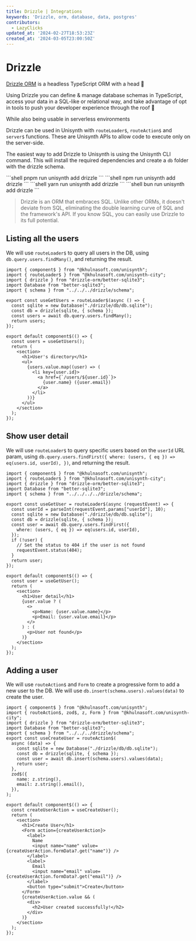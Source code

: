 ```yaml
---
title: Drizzle | Integrations
keywords: 'Drizzle, orm, database, data, postgres'
contributors:
  - LazyClicks
updated_at: '2024-02-27T18:53:23Z'
created_at: '2024-03-05T23:00:50Z'
---
```



# Drizzle

[Drizzle ORM](https://orm.drizzle.team/) is a headless TypeScript ORM with a head 🐲

Using Drizzle you can define & manage database schemas in TypeScript, access your data in a SQL-like or relational way, and take advantage of opt in tools to push your developer experience through the roof 🤯

While also being usable in serverless environments

Drizzle can be used in Unisynth with `routeLoader$`, `routeAction$` and `server$` functions. These are Unisynth APIs to allow code to execute only on the server-side.

The easiest way to add Drizzle to Unisynth is using the Unisynth CLI command. This will install the required dependencies and create a `db` folder with the drizzle schema.

<PackageManagerTabs>
<span q:slot="pnpm">
```shell
pnpm run unisynth add drizzle
```
</span>
<span q:slot="npm">
```shell
npm run unisynth add drizzle
```
</span>
<span q:slot="yarn">
```shell
yarn run unisynth add drizzle
```
</span>
<span q:slot="bun">
```shell
bun run unisynth add drizzle
```
</span>
</PackageManagerTabs>

> Drizzle is an ORM that embraces SQL. Unlike other ORMs, it doesn't deviate from SQL, eliminating the double learning curve of SQL and the framework's API. If you know SQL, you can easily use Drizzle to its full potential.


## Listing all the users

We will use `routeLoader$` to query all users in the DB, using `db.query.users.findMany()`, and returning the result.

```tsx {7} /Drizzle/ title="src/routes/users/index.tsx"
import { component$ } from "@khulnasoft.com/unisynth";
import { routeLoader$ } from "@khulnasoft.com/unisynth-city";
import { drizzle } from "drizzle-orm/better-sqlite3";
import Database from "better-sqlite3";
import { schema } from "../../../drizzle/schema";

export const useGetUsers = routeLoader$(async () => {
  const sqlite = new Database("./drizzle/db/db.sqlite");
  const db = drizzle(sqlite, { schema });
  const users = await db.query.users.findMany();
  return users;
});

export default component$(() => {
  const users = useGetUsers();
  return (
    <section>
      <h1>User's directory</h1>
      <ul>
        {users.value.map((user) => (
          <li key={user.id}>
            <a href={`/users/${user.id}`}>
              {user.name} ({user.email})
            </a>
          </li>
        ))}
      </ul>
    </section>
  );
});

```

## Show user detail

We will use `routeLoader$` to query specific users based on the `userId` URL param, using `db.query.users.findFirst({ where: (users, { eq }) => eq(users.id, userId), })`, and returning the result.

```tsx {8} /Drizzle/ title="src/routes/users/[userId]/index.tsx"
import { component$ } from "@khulnasoft.com/unisynth";
import { routeLoader$ } from "@khulnasoft.com/unisynth-city";
import { drizzle } from "drizzle-orm/better-sqlite3";
import Database from "better-sqlite3";
import { schema } from "../../../../drizzle/schema";

export const useGetUser = routeLoader$(async (requestEvent) => {
  const userId = parseInt(requestEvent.params["userId"], 10);
  const sqlite = new Database("./drizzle/db/db.sqlite");
  const db = drizzle(sqlite, { schema });
  const user = await db.query.users.findFirst({
    where: (users, { eq }) => eq(users.id, userId),
  });
  if (!user) {
    // Set the status to 404 if the user is not found
    requestEvent.status(404);
  }
  return user;
});

export default component$(() => {
  const user = useGetUser();
  return (
    <section>
      <h1>User detail</h1>
      {user.value ? (
        <>
          <p>Name: {user.value.name}</p>
          <p>Email: {user.value.email}</p>
        </>
      ) : (
        <p>User not found</p>
      )}
    </section>
  );
});

```

## Adding a user

We will use `routeAction$` and `Form` to create a progressive form to add a new user to the DB. We will use `db.insert(schema.users).values(data)` to create the user.

```tsx {7-9} /Drizzle/ title="src/routes/create/index.tsx"
import { component$ } from "@khulnasoft.com/unisynth";
import { routeAction$, zod$, z, Form } from "@khulnasoft.com/unisynth-city";
import { drizzle } from "drizzle-orm/better-sqlite3";
import Database from "better-sqlite3";
import { schema } from "../../../drizzle/schema";
export const useCreateUser = routeAction$(
  async (data) => {
    const sqlite = new Database("./drizzle/db/db.sqlite");
    const db = drizzle(sqlite, { schema });
    const user = await db.insert(schema.users).values(data);
    return user;
  },
  zod$({
    name: z.string(),
    email: z.string().email(),
  }),
);

export default component$(() => {
  const createUserAction = useCreateUser();
  return (
    <section>
      <h1>Create User</h1>
      <Form action={createUserAction}>
        <label>
          Name
          <input name="name" value={createUserAction.formData?.get("name")} />
        </label>
        <label>
          Email
          <input name="email" value={createUserAction.formData?.get("email")} />
        </label>
        <button type="submit">Create</button>
      </Form>
      {createUserAction.value && (
        <div>
          <h2>User created successfully!</h2>
        </div>
      )}
    </section>
  );
});

```
